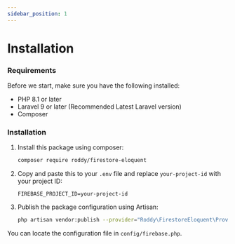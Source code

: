 ```yaml
---
sidebar_position: 1
---
```


# Installation

### Requirements
Before we start, make sure you have the following installed:

- PHP 8.1 or later
- Laravel 9 or later (Recommended Latest Laravel version)
- Composer

### Installation

1. Install this package using composer:

    ```bash
    composer require roddy/firestore-eloquent
    ```

2. Copy and paste this to your `.env` file and replace `your-project-id` with your project ID:


    ```dotenv
    FIREBASE_PROJECT_ID=your-project-id
    ```

3. Publish the package configuration using Artisan:


    ```bash
    php artisan vendor:publish --provider="Roddy\FirestoreEloquent\Providers\FModelProvider" --force
    ```

You can locate the configuration file in `config/firebase.php`.
